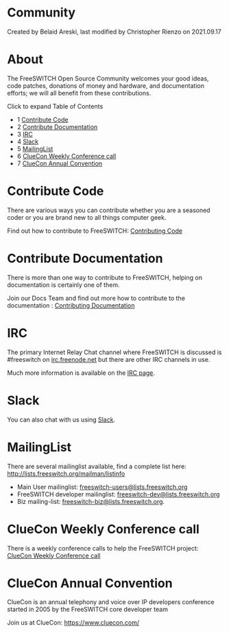 
# Community 

 Created by  Belaid Areski, last modified by  Christopher Rienzo on 2021.09.17

# About

The FreeSWITCH Open Source Community welcomes your good ideas, code patches, donations of money and hardware, and documentation efforts; we will all benefit from these contributions.

Click to expand Table of Contents

* 1 [Contribute Code](#contribute-code)
* 2 [Contribute Documentation](#contribute-documentation)
* 3 [IRC](#irc)
* 4 [Slack](#slack)
* 5 [MailingList](#mailinglist)
* 6 [ClueCon Weekly Conference call](#cluecon-weekly-conference-call)
* 7 [ClueCon Annual Convention](#cluecon-annual-convention)

# Contribute Code

There are various ways you can contribute whether you are a seasoned coder or you are brand new to all things computer geek.

Find out how to contribute to FreeSWITCH: [Contributing Code](./Contributing-Code/index.mdx#about)

# Contribute Documentation

There is more than one way to contribute to FreeSWITCH, helping on documentation is certainly one of them.

Join our Docs Team and find out more how to contribute to the documentation : [Contributing Documentation](./Contributing-Documentation/index.mdx#about)

# IRC

The primary Internet Relay Chat channel where FreeSWITCH is discussed is #freeswitch on [irc.freenode.net](http://irc.freenode.net) but there are other IRC channels in use.

Much more information is available on the [IRC page](./IRC_1970341.mdx#pb).

# Slack

You can also chat with us using [Slack](https://signalwire.community/).

# MailingList

There are several mailinglist available, find a complete list here: <http://lists.freeswitch.org/mailman/listinfo>

* Main User mailinglist: [freeswitch-users@lists.freeswitch.org](mailto:freeswitch-users@lists.freeswitch.org)
* FreeSWITCH developer mailinglist: [freeswitch-dev@lists.freeswitch.org](mailto:freeswitch-dev@lists.freeswitch.org)
* Biz mailing-list: [freeswitch-biz@lists.freeswitch.org](mailto:freeswitch-biz@lists.freeswitch.org).

# ClueCon Weekly Conference call

There is a weekly conference calls to help the FreeSWITCH project: [ClueCon Weekly Conference call](./ClueCon-Weekly-Conference-call_3965594.mdx#about)

# ClueCon Annual Convention

ClueCon is an annual telephony and voice over IP developers conference started in 2005 by the FreeSWITCH core developer team

Join us at ClueCon: <https://www.cluecon.com/>



